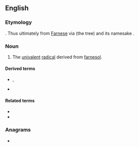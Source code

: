 ==English==

===Etymology===
{{suffix|farnesol|yl|lang=en}}. Thus ultimately from [[Farnese]] via {{taxlink|Acacia farnesiana|species|noshow=1|ver=170130}} (the {{vern|sweet acacia}} tree) and its namesake {{w|Odoardo Cardinal Farnese}}.

===Noun===
{{en-noun}}

# {{lb|en|biochemistry}} The [[univalent]] [[radical]] derived from [[farnesol]].

====Derived terms====
* {{l|en|farnesyl pyrophosphate}}, {{l|en|farnesylpyrophosphate}}
* {{l|en|farnesyltransferase}}

====Related terms====
* {{l|en|farnesene}}
* {{l|en|farnesoid}}

===Anagrams===
* {{anagrams|en|a=aeflnrsy|Flanerys}}